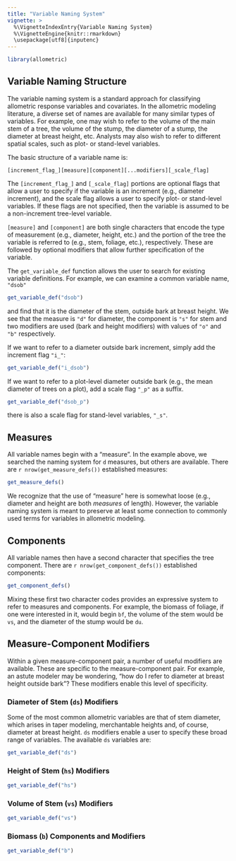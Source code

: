 ```yaml
---
title: "Variable Naming System"
vignette: >
  %\VignetteIndexEntry{Variable Naming System}
  %\VignetteEngine{knitr::rmarkdown}
  \usepackage[utf8]{inputenc} 
---
```


```r
library(allometric)
```

## Variable Naming Structure

The variable naming system is a standard approach for classifying allometric
response variables and covariates. In the allometric modeling literature, 
a diverse set of names are available for many similar types of variables.
For example, one may wish to refer to the volume of the main stem of a tree, 
the volume of the stump, the diameter of a stump, the diameter at breast height,
etc. Analysts may also wish to refer to different spatial scales, such as plot-
or stand-level variables.

The basic structure of a variable name is:

```
[increment_flag_][measure][component][...modifiers][_scale_flag]
```

The `[increment_flag_]` and `[_scale_flag]` portions are optional flags that
allow a user to specify if the variable is an increment (e.g., diameter increment),
and the scale flag allows a user to specify plot- or stand-level variables.
If these flags are not specified, then the variable is assumed to be a
non-increment tree-level variable.

`[measure]` and `[component]` are both single characters that encode the type
of measurement (e.g., diameter, height, etc.) and the portion of the tree 
the variable is referred to (e.g., stem, foliage, etc.), respectively. These
are followed by optional modifiers that allow further specification of the
variable.

The `get_variable_def` function allows the user to search for existing variable
definitions. For example, we can examine a common variable name, `"dsob"`

```r
get_variable_def("dsob")
```

and find that it is the diameter of the stem, outside bark at breast height. We
see that the measure is `"d"` for diameter, the component is `"s"` for stem
and two modifiers are used (bark and height modifiers) with values of `"o"` and
`"b"` respectively.

If we want to refer to a diameter outside bark increment, simply add the 
increment flag `"i_"`:

```r
get_variable_def("i_dsob")
```

If we want to refer to a plot-level diameter outside bark (e.g., the mean
diameter of trees on a plot), add a scale flag `"_p"` as a suffix.

```r
get_variable_def("dsob_p")
```

there is also a scale flag for stand-level variables, `"_s"`.

## Measures

All variable names begin with a "measure". In the example above, we searched 
the naming system for `d` measures, but others are available. There are
`r nrow(get_measure_defs())` established measures:

```r
get_measure_defs()
```

We recognize that the use of "measure" here is somewhat loose (e.g., diameter
and height are both _measures_ of length). However, the variable naming system
is meant to preserve at least some connection to commonly used terms for 
variables in allometric modeling.

## Components

All variable names then have a second character that specifies the tree 
component. There are `r nrow(get_component_defs())` established components:

```r
get_component_defs()
```

Mixing these first two character codes provides an expressive system to refer to 
measures and components. For example, the biomass of foliage, if one were 
interested in it, would begin `bf`, the volume of the stem would be `vs`,
and the diameter of the stump would be `du`.

## Measure-Component Modifiers

Within a given measure-component pair, a number of useful modifiers are 
available. These are specific to the measure-component pair. For example, an
astute modeler may be wondering, "how do I refer to diameter at breast height
outside bark"? These modifiers enable this level of specificity. 

### Diameter of Stem (`ds`) Modifiers

Some of the most common allometric variables are that of stem diameter, which
arises in taper modeling, merchantable heights and, of course, diameter at 
breast height. `ds` modifiers enable a user to specify these broad range of 
variables. The available `ds` variables are:

```r
get_variable_def("ds")
```

### Height of Stem (`hs`) Modifiers

```r
get_variable_def("hs")
```

### Volume of Stem (`vs`) Modifiers

```r
get_variable_def("vs")
```

### Biomass (`b`) Components and Modifiers

```r
get_variable_def("b")
```